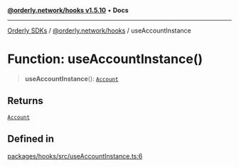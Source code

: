 [**@orderly.network/hooks v1.5.10**](/sdks/tech-doc/@orderly.network/hooks/README) • **Docs**

***

[Orderly SDKs](/sdks/tech-doc/packages) / [@orderly.network/hooks](/sdks/tech-doc/@orderly.network/hooks/README) / useAccountInstance

# Function: useAccountInstance()

> **useAccountInstance**(): [`Account`](/sdks/tech-doc/@orderly.network/core/classes/Account)

## Returns

[`Account`](/sdks/tech-doc/@orderly.network/core/classes/Account)

## Defined in

[packages/hooks/src/useAccountInstance.ts:6](https://github.com/OrderlyNetwork/js-sdk/blob/554ae704783e3b83c40bb234a899e8f02987d9b6/packages/hooks/src/useAccountInstance.ts#L6)
